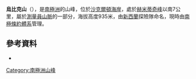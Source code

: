 {{coord|81|30|S|160|32|E|display=title}}

'''烏比克山'''（{{lang-en|Mount Ubique}}），是[[南極洲|南極洲]]的山峰，位於[[沙克爾頓海岸|沙克爾頓海岸]]，處於[[赫米蒂奇峰|赫米蒂奇峰]]以南7公里，屬於[[測量員山脈|測量員山脈]]的一部分，海拔高度935米，由[[新西蘭|新西蘭]]探險隊命名，現時由[[南極條約體系|南極條約體系]]管理。

==參考資料==
*{{usgs-gazetteer}}

{{DEFAULTSORT:Mount Ubique}}
[[Category:南極洲山峰|Category:南極洲山峰]]


{{ShackletonCoast-geo-stub}}